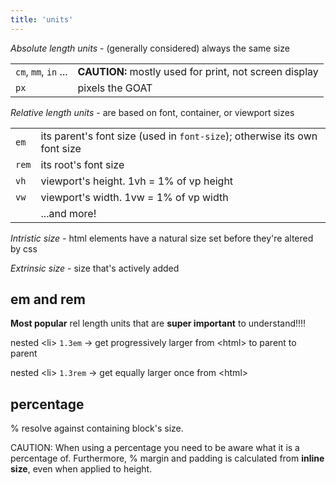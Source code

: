 ```yaml
---
title: 'units'
---
```


*Absolute length units* - (generally considered) always the same size

|     |     |
| --- | --- |
| `cm`, `mm`, `in` ... | **CAUTION:** mostly used for print, not screen display |
| `px` | pixels the GOAT |

*Relative length units* - are based on font, container, or viewport sizes

|     |     |
| --- | --- | 
| `em` | its parent's font size (used in `font-size`); otherwise its own font size |
| `rem` | its root's font size |
| `vh` | viewport's height. 1vh = 1% of vp height |
| `vw` | viewport's width. 1vw = 1% of vp width |
|     | ...and more! |

*Intristic size* - html elements have a natural size set before they're altered by css

*Extrinsic size* - size that's actively added

## em and rem

**Most popular** rel length units that are **super important** to understand!!!!

nested \<li> `1.3em` -> get progressively larger from \<html> to parent to parent

nested \<li> `1.3rem` -> get equally larger once from \<html>

## percentage

% resolve against containing block's size.

<span class="caution">CAUTION:</span> When using a percentage you need to be aware what it is a percentage of.
Furthermore, % margin and padding is calculated from **inline size**, even when applied to height.